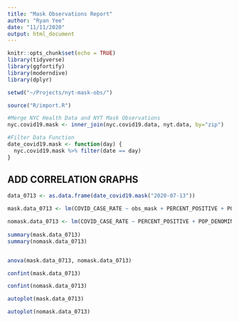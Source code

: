 ```yaml
---
title: "Mask Observations Report"
author: "Ryan Yee"
date: "11/11/2020"
output: html_document
---
```


```r
knitr::opts_chunk$set(echo = TRUE)
library(tidyverse)
library(ggfortify)
library(moderndive)
library(dplyr)

setwd("~/Projects/nyt-mask-obs/")

source("R/import.R")

#Merge NYC Health Data and NYT Mask Observations
nyc.covid19.mask <- inner_join(nyc.covid19.data, nyt.data, by="zip")

#Filter Data Function
date_covid19.mask <- function(day) {
  nyc.covid19.mask %>% filter(date == day)
}

```

## ADD CORRELATION GRAPHS


```r
data_0713 <- as.data.frame(date_covid19.mask("2020-07-13"))

mask.data_0713 <- lm(COVID_CASE_RATE ~ obs_mask + PERCENT_POSITIVE + POP_DENOMINATOR, data_0713)

nomask.data_0713 <- lm(COVID_CASE_RATE ~ PERCENT_POSITIVE + POP_DENOMINATOR, data_0713)
  
summary(mask.data_0713)
summary(nomask.data_0713)



```

```r
anova(mask.data_0713, nomask.data_0713)

```


```r
confint(mask.data_0713)

confint(nomask.data_0713)
```

```r
autoplot(mask.data_0713)

autoplot(nomask.data_0713)

```